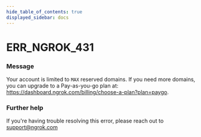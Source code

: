 ```yaml
---
hide_table_of_contents: true
displayed_sidebar: docs
---
```



# ERR_NGROK_431

### Message

Your account is limited to `MAX` reserved domains. If you need more domains, you can upgrade to a Pay-as-you-go plan at: https://dashboard.ngrok.com/billing/choose-a-plan?plan=paygo.

<ErrorDetails error="err_ngrok_431" />

### Further help

If you're having trouble resolving this error, please reach out to [support@ngrok.com](mailto:support@ngrok.com?subject=Help%20with%20ERR_NGROK_431)
